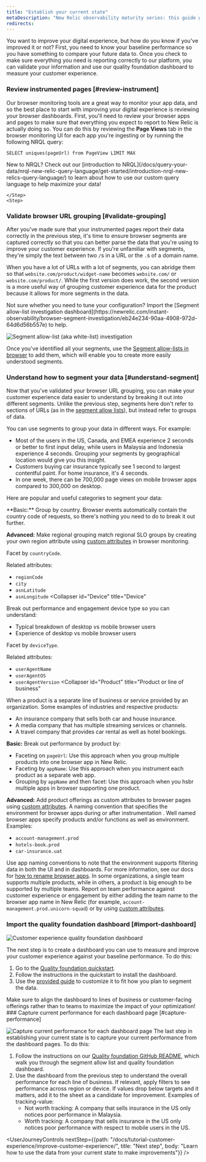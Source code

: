 ```yaml
---
title: "Establish your current state" 
metaDescription: "New Relic observability maturity series: this guide gives you a quality foundation for optimizing your web application's performance to improve your customer experience."
redirects:
---
```





You want to improve your digital experience, but how do you know if you've improved it or not? First, you need to know your baseline performance so you have something to compare your future data to. Once you check to make sure everything you need is reporting correctly to our platform, you can validate your information and use our quality foundation dashboard to measure your customer experience.

<Steps>
    <Step>

### Review instrumented pages [#review-instrument]

Our browser monitoring tools are a great way to monitor your app data, and so the best place to start with improving your digital experience is reviewing your browser dashboards. First, you'll need to review your browser apps and pages to make sure that everything you expect to report to New Relic is actually doing so. You can do this by reviewing the **Page Views** tab in the browser monitoring UI for each app you're ingesting or by running the following NRQL query:

```
SELECT uniques(pageUrl) from PageView LIMIT MAX 
```

<Callout variant="tip">
New to NRQL? Check out our [introduction to NRQL](/docs/query-your-data/nrql-new-relic-query-language/get-started/introduction-nrql-new-relics-query-language/) to learn about how to use our custom query language to help maximize your data!
</Callout>

    </Step>
    <Step>
### Validate browser URL grouping [#validate-grouping]

After you've made sure that your instrumented pages report their data correctly in the previous step, it's time to ensure browser segments are captured correctly so that you can better parse the data that you're using to improve your customer experience. If you're unfamiliar with segments, they're simply the text between two `/`s in a URL or the `.`s of a domain name. 

When you have a lot of URLs with a lot of segments, you can abridge them so that `website.com/product/widget-name` becomes `website.com/` or `website.com/product/`. While the first version does work, the second version is a more useful way of grouping customer experience data for the product because it allows for more segments in the data.

<Callout variant="tip">
Not sure whether you need to tune your configuration? Import the [Segment allow-list investigation dashboard](https://newrelic.com/instant-observability/browser-segment-investigation/eb24e234-90aa-4908-972d-64d6d56b557e) to help.
</Callout>

<img
  title="Segment allow-list (aka white-list) investigation"
  alt="Segment allow-list (aka white-list) investigation"
  src={cxSegmentWhitelistInvestigation}
/>

Once you've identified all your segments, use the [Segment allow-lists in browser](/docs/browser/new-relic-browser/configuration/group-browser-metrics-urls/#adding) to add them, which will enable you to create more easily understood segments.        
    </Step>
    <Step>
### Understand how to segment your data [#understand-segment]

Now that you've validated your browser URL grouping, you can make your customer experience data easier to understand by breaking it out into different segments. Unlike the previous step, segments here don't refer to sections of URLs (as in the [segment allow lists](https://docs.newrelic.com/docs/browser/new-relic-browser/configuration/group-browser-metrics-urls/#adding)), but instead refer to groups of data.

You can use segments to group your data in different ways. For example:
* Most of the users in the US, Canada, and EMEA experience 2 seconds or better to first input delay, while users in Malaysia and Indonesia experience 4 seconds. Grouping your segments by geographical location would give you this insight.
* Customers buying car insurance typically see 1 second to largest contentful paint. For home insurance, it's 4 seconds.
* In one week, there can be 700,000 page views on mobile browser apps compared to 300,000 on desktop.

Here are popular and useful categories to segment your data:

<CollapserGroup>
    <Collapser
        id="Region"
        title="Region and Location"
    >
**Basic:** Group by country. Browser events automatically contain the country code of requests, so there's nothing you need to do to break it out further.

**Advanced:** Make regional grouping match regional SLO groups by creating your own region attribute using [custom attributes](/docs/telemetry-data-platform/custom-data/custom-events/report-browser-monitoring-custom-events-attributes/) in browser monitoring.

Facet by `countryCode`.

Related attributes:
* `regionCode`
* `city`
* `asnLatitude`
* `asnLongitude`
    </Collapser>
    <Collapser
        id="Device"
        title="Device"
    >
Break out performance and engagement device type so you can understand:

* Typical breakdown of desktop vs mobile browser users
* Experience of desktop vs mobile browser users

Facet by `deviceType`.

Related attributes:
* `userAgentName`
* `userAgentOS`
* `userAgentVersion`
    </Collapser>
    <Collapser
        id="Product"
        title="Product or line of business"
    >
When a product is a separate line of business or service provided by an organization. Some examples of industries and respective products:

* An insurance company that sells both car and house insurance.
* A media company that has multiple streaming services or channels.
* A travel company that provides car rental as well as hotel bookings.

**Basic:** Break out performance by product by:
* Faceting on `pageUrl`: Use this approach when you group multiple products into one browser app in New Relic.
* Faceting by `appName`: Use this approach when you instrument each product as a separate web app.
* Grouping by `appName` and then facet: Use this approach when you hsbr multiple apps in browser supporting one product.

**Advanced:** Add product offerings as custom attributes to browser pages using [custom attributes](/docs/telemetry-data-platform/custom-data/custom-events/report-browser-monitoring-custom-events-attributes).
    </Collapser>
    <Collapser
        id="Environment"
        title="Environment"
    >
A naming convention that specifies the environment for browser apps during or after instrumentation . Well named browser apps specify products and/or functions as well as environment. Examples:
* `account-management.prod`
* `hotels-book.prod`
* `car-insurance.uat`

Use app naming conventions to note that the environment supports filtering data in both the UI and in dashboards. For more information, see our docs for [how to rename browser apps](/docs/browser/new-relic-browser/configuration/rename-browser-apps/).
    </Collapser>
    <Collapser
        id="Team"
        title="Team"
    >
In some organizations, a single team supports multiple products, while in others, a product is big enough to be supported by multiple teams. Report on team performance against customer experience or engagement by either adding the team name to the browser app name in New Relic (for example, `account-management.prod.unicorn-squad`) or by using [custom attributes](/docs/telemetry-data-platform/custom-data/custom-events/report-browser-monitoring-custom-events-attributes).
    </Collapser>
</CollapserGroup>        
    </Step>
    <Step>
### Import the quality foundation dashboard [#import-dashboard]

<img
  title="Customer experience quality foundation dashboard"
  alt="Customer experience quality foundation dashboard"
  src={cxQfDashboard}
/>

The next step is to create a dashboard you can use to measure and improve your customer experience against your baseline performance. To do this:

1. Go to the [Quality foundation quickstart](https://newrelic.com/instant-observability/customer-experience-quality-foundation/7a5739bf-30ee-4be9-9705-14871cafd7f4).
2. Follow the instructions in the quickstart to install the dashboard.
3. Use the [provided guide](https://github.com/newrelic/newrelic-quickstarts/tree/main/quickstarts/oma-qf#readme) to customize it to fit how you plan to segment the data.

<Callout variant="tip">
Make sure to align the dashboard to lines of business or customer-facing offerings rather than to teams to maximize the impact of your optimization!
</Callout>       
    </Step>
    <Step>
### Capture current performance for each dashboard page [#capture-performance]

<img
  title="Capture current performance for each dashboard page"
  alt="Capture current performance for each dashboard page"
  src={cxQfKpiProgress}
/>
The last step in establishing your current state is to capture your current performance from the dashboard pages. To do this:

1. Follow the instructions on our [Quality foundation GitHub README](https://github.com/newrelic/oma-resource-center/tree/main/src/content/docs/oma/value-drivers/customer-experience/use-cases/quality-foundation), which walk you through the segment allow list and quality foundation dashboard.
2. Use the dashboard from the previous step to understand the overall performance for each line of business. If relevant, apply filters to see performance across region or device. If values drop below targets and it matters, add it to the sheet as a candidate for improvement. Examples of tracking-value: 
   * Not worth tracking: A company that sells insurance in the US only notices poor performance in Malaysia.
   * Worth tracking: A company that sells insurance in the US only notices poor performance with respect to mobile users in the US.        
    </Step>
</Steps>

<UserJourneyControls
    nextStep={{path: "/docs/tutorial-customer-experience/improve-customer-experience/", title: "Next step", body: "Learn how to use the data from your current state to make improvements"}}
/>
